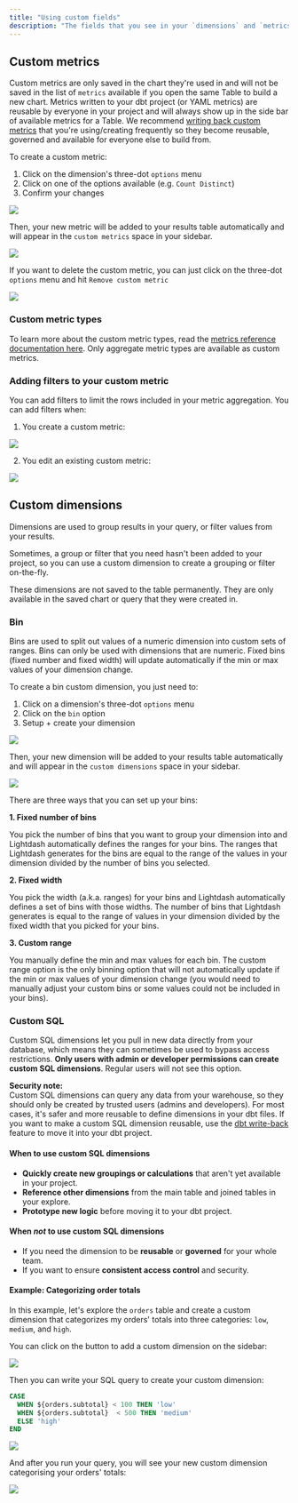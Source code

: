 ```yaml
---
title: "Using custom fields"
description: "The fields that you see in your `dimensions` and `metrics` are created by the people maintaining your Lightdash project. But, you can create new custom dimensions or metrics for quick calculations and binning on the fly. On this page, we'll explain what custom dimensions and metrics are and how to use them."
---
```


## Custom metrics

Custom metrics are only saved in the chart they're used in and will not be saved in the list of `metrics` available if you open the same Table to build a new chart. Metrics written to your dbt project (or YAML metrics) are reusable by everyone in your project and will always show up in the side bar of available metrics for a Table. We recommend [writing back custom metrics](/references/dbt-write-back#write-back-metrics-from-custom-metrics) that you're using/creating frequently so they become reusable, governed and available for everyone else to build from.

To create a custom metric:

1. Click on the dimension's three-dot `options` menu
2. Click on one of the options available (e.g. `Count Distinct`)
3. Confirm your changes
   
<Frame>
  <img src="/images/references/custom-metric-creating-ac2ba4cc2d729ddb7fc3e233b8ab2dd7.png"/>
</Frame>

Then, your new metric will be added to your results table automatically and will appear in the `custom metrics` space in your sidebar.

<Frame>
  <img src="/images/references/custom-metric-added-fd6940f5488a4e85d1ddd8ca026287f5.jpg"/>
</Frame>

If you want to delete the custom metric, you can just click on the three-dot `options` menu and hit `Remove custom metric`

<Frame>
  <img src="/images/references/custom-metric-deleting-0aecaca4197b9143b012eb6663440c3c.png"/>
</Frame>

### Custom metric types

To learn more about the custom metric types, read the [metrics reference documentation here](/references/metrics). Only aggregate metric types are available as custom metrics.

### Adding filters to your custom metric

You can add filters to limit the rows included in your metric aggregation. You can add filters when:

1. You create a custom metric:
<Frame>
  <img src="/images/references/custom-metric-add-filter-while-creating-404a9001a9544816b9ec4ef5cba3a1ed.png"/>
</Frame>

2. You edit an existing custom metric:
<Frame>
  <img src="/images/references/custom-metric-add-filter-while-editing-47bb53d4419e3a88781758b1fe918606.png"/>
</Frame>


## Custom dimensions

Dimensions are used to group results in your query, or filter values from your results.

Sometimes, a group or filter that you need hasn't been added to your project, so you can use a custom dimension to create a grouping or filter on-the-fly.

These dimensions are not saved to the table permanently. They are only available in the saved chart or query that they were created in.

### Bin

Bins are used to split out values of a numeric dimension into custom sets of ranges. Bins can only be used with dimensions that are numeric. Fixed bins (fixed number and fixed width) will update automatically if the min or max values of your dimension change.

To create a bin custom dimension, you just need to:

1. Click on a dimension's three-dot `options` menu
2. Click on the `bin` option
3. Setup + create your dimension
<Frame>
  <img src="/images/references/custom-dimension-creating-35890debf6a9dafd4dd6ef494b7a779d.png"/>
</Frame>

Then, your new dimension will be added to your results table automatically and will appear in the `custom dimensions` space in your sidebar.
<Frame>
  <img src="/images/references/custom-dimension-bins-0b7ec43b71432f046161f7e6bd00c96d.png"/>
</Frame>

There are three ways that you can set up your bins:

**1. Fixed number of bins**

You pick the number of bins that you want to group your dimension into and Lightdash automatically defines the ranges for your bins. The ranges that Lightdash generates for the bins are equal to the range of the values in your dimension divided by the number of bins you selected.

**2. Fixed width**

You pick the width (a.k.a. ranges) for your bins and Lightdash automatically defines a set of bins with those widths. The number of bins that Lightdash generates is equal to the range of values in your dimension divided by the fixed width that you picked for your bins.

**3. Custom range**

You manually define the min and max values for each bin. The custom range option is the only binning option that will not automatically update if the min or max values of your dimension change (you would need to manually adjust your custom bins or some values could not be included in your bins).

### Custom SQL

Custom SQL dimensions let you pull in new data directly from your database, which means they can sometimes be used to bypass access restrictions. **Only users with admin or developer permissions can create custom SQL dimensions**. Regular users will not see this option.


<Info>

**Security note:**  
Custom SQL dimensions can query any data from your warehouse, so they should only be created by trusted users (admins and developers). For most cases, it's safer and more reusable to define dimensions in your dbt files. If you want to make a custom SQL dimension reusable, use the [dbt write-back](https://docs.lightdash.com/references/dbt-write-back#dbt-write-back) feature to move it into your dbt project.

</Info>

#### When to use custom SQL dimensions

- **Quickly create new groupings or calculations** that aren't yet available in your project.
- **Reference other dimensions** from the main table and joined tables in your explore.
- **Prototype new logic** before moving it to your dbt project.

#### When *not* to use custom SQL dimensions

- If you need the dimension to be **reusable** or **governed** for your whole team.
- If you want to ensure **consistent access control** and security.

#### Example: Categorizing order totals

In this example, let's explore the `orders` table and create a custom dimension that categorizes my orders' totals into three categories: `low`, `medium`, and `high`.

You can click on the button to add a custom dimension on the sidebar:
<Frame>
  <img src="/images/references/custom-dimension-sql-add-ca5327baa563f3215c06a0ef9f3f1097.png"/>
</Frame>

Then you can write your SQL query to create your custom dimension:

```sql
CASE
  WHEN ${orders.subtotal} < 100 THEN 'low'
  WHEN ${orders.subtotal}  < 500 THEN 'medium'
  ELSE 'high'
END
```

<Frame>
  <img src="/images/references/custom-dimension-sql-form-6bbbde7b54b8770492e2f1077ac7b07a.png"/>
</Frame>

And after you run your query, you will see your new custom dimension categorising your orders' totals:
<Frame>
  <img src="/images/references/custom-dimension-sql-result-e4d24f46a4ff0c407e91d3d2b52ed747.png"/>
</Frame>
